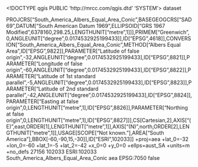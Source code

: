 <!DOCTYPE qgis PUBLIC 'http://mrcc.com/qgis.dtd' 'SYSTEM'>
<qgis version="3.28.1-Firenze">
  <identifier></identifier>
  <parentidentifier></parentidentifier>
  <language></language>
  <type>dataset</type>
  <title></title>
  <abstract></abstract>
  <links/>
  <fees></fees>
  <encoding></encoding>
  <crs>
    <spatialrefsys nativeFormat="Wkt">
      <wkt>PROJCRS["South_America_Albers_Equal_Area_Conic",BASEGEOGCRS["SAD69",DATUM["South American Datum 1969",ELLIPSOID["GRS 1967 Modified",6378160,298.25,LENGTHUNIT["metre",1]]],PRIMEM["Greenwich",0,ANGLEUNIT["degree",0.0174532925199433]],ID["EPSG",4618]],CONVERSION["South_America_Albers_Equal_Area_Conic",METHOD["Albers Equal Area",ID["EPSG",9822]],PARAMETER["Latitude of false origin",-32,ANGLEUNIT["degree",0.0174532925199433],ID["EPSG",8821]],PARAMETER["Longitude of false origin",-60,ANGLEUNIT["degree",0.0174532925199433],ID["EPSG",8822]],PARAMETER["Latitude of 1st standard parallel",-5,ANGLEUNIT["degree",0.0174532925199433],ID["EPSG",8823]],PARAMETER["Latitude of 2nd standard parallel",-42,ANGLEUNIT["degree",0.0174532925199433],ID["EPSG",8824]],PARAMETER["Easting at false origin",0,LENGTHUNIT["metre",1],ID["EPSG",8826]],PARAMETER["Northing at false origin",0,LENGTHUNIT["metre",1],ID["EPSG",8827]]],CS[Cartesian,2],AXIS["(E)",east,ORDER[1],LENGTHUNIT["metre",1]],AXIS["(N)",north,ORDER[2],LENGTHUNIT["metre",1]],USAGE[SCOPE["Not known."],AREA["South America"],BBOX[-60,-90,15,-30]],ID["ESRI",102033]]</wkt>
      <proj4>+proj=aea +lat_0=-32 +lon_0=-60 +lat_1=-5 +lat_2=-42 +x_0=0 +y_0=0 +ellps=aust_SA +units=m +no_defs</proj4>
      <srsid>27156</srsid>
      <srid>102033</srid>
      <authid>ESRI:102033</authid>
      <description>South_America_Albers_Equal_Area_Conic</description>
      <projectionacronym>aea</projectionacronym>
      <ellipsoidacronym>EPSG:7050</ellipsoidacronym>
      <geographicflag>false</geographicflag>
    </spatialrefsys>
  </crs>
  <extent/>
</qgis>
